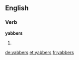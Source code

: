==English==

===Verb===
'''yabbers'''

# {{en-third-person singular of|yabber}}

[[de:yabbers]]
[[et:yabbers]]
[[fr:yabbers]]